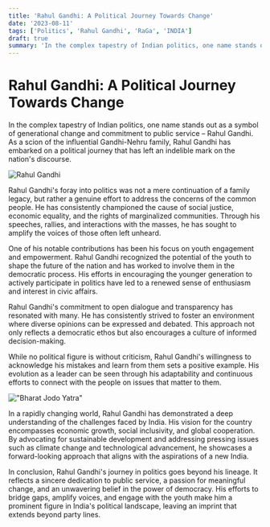 ```yaml
---
title: 'Rahul Gandhi: A Political Journey Towards Change'
date: '2023-08-11'
tags: ['Politics', 'Rahul Gandhi', 'RaGa', 'INDIA']
draft: true
summary: 'In the complex tapestry of Indian politics, one name stands out as a symbol of generational change and commitment to public service – Rahul Gandhi.'
---
```


# Rahul Gandhi: A Political Journey Towards Change

In the complex tapestry of Indian politics, one name stands out as a symbol of generational change and commitment to public service – Rahul Gandhi. As a scion of the influential Gandhi-Nehru family, Rahul Gandhi has embarked on a political journey that has left an indelible mark on the nation's discourse.

![Rahul Gandhi](https://static.theprint.in/wp-content/uploads/2023/08/Rahul-Gandhi.jpg "Rahul Gandhi")

Rahul Gandhi's foray into politics was not a mere continuation of a family legacy, but rather a genuine effort to address the concerns of the common people. He has consistently championed the cause of social justice, economic equality, and the rights of marginalized communities. Through his speeches, rallies, and interactions with the masses, he has sought to amplify the voices of those often left unheard.

One of his notable contributions has been his focus on youth engagement and empowerment. Rahul Gandhi recognized the potential of the youth to shape the future of the nation and has worked to involve them in the democratic process. His efforts in encouraging the younger generation to actively participate in politics have led to a renewed sense of enthusiasm and interest in civic affairs.

Rahul Gandhi's commitment to open dialogue and transparency has resonated with many. He has consistently strived to foster an environment where diverse opinions can be expressed and debated. This approach not only reflects a democratic ethos but also encourages a culture of informed decision-making.

While no political figure is without criticism, Rahul Gandhi's willingness to acknowledge his mistakes and learn from them sets a positive example. His evolution as a leader can be seen through his adaptability and continuous efforts to connect with the people on issues that matter to them.

!["Bharat Jodo Yatra"](https://images.thequint.com/thequint%2F2022-11%2Fd9bd6164-7ce4-4f08-9d5a-39c7fd00bc56%2Fbharat_jodo_yatra_women.jpg?auto=format%2Ccompress&fmt=webp&width=720&w=1200 "Bharat Jodo Yatra")

In a rapidly changing world, Rahul Gandhi has demonstrated a deep understanding of the challenges faced by India. His vision for the country encompasses economic growth, social inclusivity, and global cooperation. By advocating for sustainable development and addressing pressing issues such as climate change and technological advancement, he showcases a forward-looking approach that aligns with the aspirations of a new India.

In conclusion, Rahul Gandhi's journey in politics goes beyond his lineage. It reflects a sincere dedication to public service, a passion for meaningful change, and an unwavering belief in the power of democracy. His efforts to bridge gaps, amplify voices, and engage with the youth make him a prominent figure in India's political landscape, leaving an imprint that extends beyond party lines.